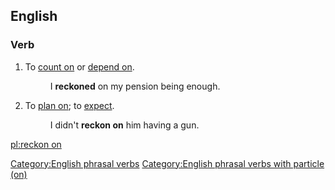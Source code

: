 ==English==

===Verb===
{{en-verb|reckons on|reckoning on|reckoned on}}

# To [[count on]] or [[depend on]].
#: I '''reckoned''' on my pension being enough.
# To [[plan on]]; to [[expect]].
#: I didn't '''reckon on''' him having a gun.

[[Category:English phrasal verbs]]
[[Category:English phrasal verbs with particle (on)]]

[[pl:reckon on]]